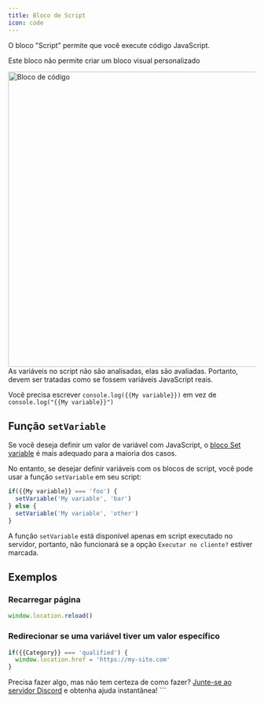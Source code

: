 ```yaml
---
title: Bloco de Script
icon: code
---
```


O bloco "Script" permite que você execute código JavaScript.

<Info>Este bloco não permite criar um bloco visual personalizado</Info>

<Frame>
  <img src="/images/blocks/logic/code.png" width="600" alt="Bloco de código" />
</Frame>

<Info>
As variáveis no script não são analisadas, elas são avaliadas. Portanto, devem ser tratadas como se fossem variáveis JavaScript reais.

Você precisa escrever `console.log({{My variable}})` em vez de `console.log("{{My variable}}")`
</Info>

## Função `setVariable`

Se você deseja definir um valor de variável com JavaScript, o [bloco Set variable](./set-variable) é mais adequado para a maioria dos casos.

No entanto, se desejar definir variáveis com os blocos de script, você pode usar a função `setVariable` em seu script:

```js
if({{My variable}} === 'foo') {
  setVariable('My variable', 'bar')
} else {
  setVariable('My variable', 'other')
}
```

A função `setVariable` está disponível apenas em script executado no servidor, portanto, não funcionará se a opção `Executar no cliente?` estiver marcada.

## Exemplos

### Recarregar página

```js
window.location.reload()
```

### Redirecionar se uma variável tiver um valor específico

```js
if({{Category}} === 'qualified') {
  window.location.href = 'https://my-site.com'
}
```

Precisa fazer algo, mas não tem certeza de como fazer? [Junte-se ao servidor Discord](https://typebot.io/discord) e obtenha ajuda instantânea!
\```
